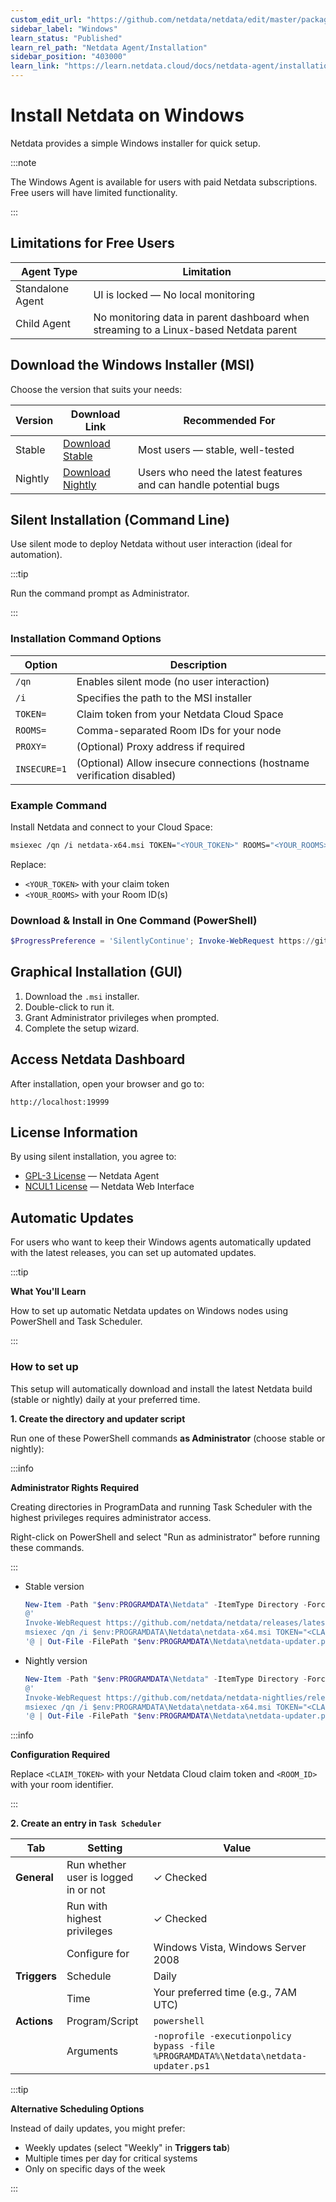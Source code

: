 ```yaml
---
custom_edit_url: "https://github.com/netdata/netdata/edit/master/packaging/windows/WINDOWS_INSTALLER.md"
sidebar_label: "Windows"
learn_status: "Published"
learn_rel_path: "Netdata Agent/Installation"
sidebar_position: "403000"
learn_link: "https://learn.netdata.cloud/docs/netdata-agent/installation/windows"
---
```


# Install Netdata on Windows

Netdata provides a simple Windows installer for quick setup.

:::note

The Windows Agent is available for users with paid Netdata subscriptions.  
Free users will have limited functionality.

:::

## Limitations for Free Users

| Agent Type       | Limitation                                                                            |
|------------------|---------------------------------------------------------------------------------------|
| Standalone Agent | UI is locked — No local monitoring                                                    |
| Child Agent      | No monitoring data in parent dashboard when streaming to a Linux-based Netdata parent |

## Download the Windows Installer (MSI)

Choose the version that suits your needs:

| Version | Download Link                                                                                             | Recommended For                                                  |
|---------|-----------------------------------------------------------------------------------------------------------|------------------------------------------------------------------|
| Stable  | [Download Stable](https://github.com/netdata/netdata/releases/latest/download/netdata-x64.msi)            | Most users — stable, well-tested                                 |
| Nightly | [Download Nightly](https://github.com/netdata/netdata-nightlies/releases/latest/download/netdata-x64.msi) | Users who need the latest features and can handle potential bugs |

## Silent Installation (Command Line)

Use silent mode to deploy Netdata without user interaction (ideal for automation).

:::tip

Run the command prompt as Administrator.

:::

### Installation Command Options

| Option       | Description                                                            |
|--------------|------------------------------------------------------------------------|
| `/qn`        | Enables silent mode (no user interaction)                              |
| `/i`         | Specifies the path to the MSI installer                                |
| `TOKEN=`     | Claim token from your Netdata Cloud Space                              |
| `ROOMS=`     | Comma-separated Room IDs for your node                                 |
| `PROXY=`     | (Optional) Proxy address if required                                   |
| `INSECURE=1` | (Optional) Allow insecure connections (hostname verification disabled) |

### Example Command

Install Netdata and connect to your Cloud Space:

```bash
msiexec /qn /i netdata-x64.msi TOKEN="<YOUR_TOKEN>" ROOMS="<YOUR_ROOMS>"
```

Replace:

- `<YOUR_TOKEN>` with your claim token
- `<YOUR_ROOMS>` with your Room ID(s)

### Download & Install in One Command (PowerShell)

```powershell
$ProgressPreference = 'SilentlyContinue'; Invoke-WebRequest https://github.com/netdata/netdata/releases/latest/download/netdata-x64.msi -OutFile "netdata-x64.msi"; msiexec /qn /i netdata-x64.msi TOKEN=<YOUR_TOKEN> ROOMS=<YOUR_ROOMS>
```

## Graphical Installation (GUI)

1. Download the `.msi` installer.
2. Double-click to run it.
3. Grant Administrator privileges when prompted.
4. Complete the setup wizard.

## Access Netdata Dashboard

After installation, open your browser and go to:

```
http://localhost:19999
```

## License Information

By using silent installation, you agree to:

- [GPL-3 License](https://raw.githubusercontent.com/netdata/netdata/refs/heads/master/LICENSE) — Netdata Agent
- [NCUL1 License](https://app.netdata.cloud/LICENSE.txt) — Netdata Web Interface

## Automatic Updates

For users who want to keep their Windows agents automatically updated with the latest releases, you can set up automated updates.

:::tip

**What You'll Learn**

How to set up automatic Netdata updates on Windows nodes using PowerShell and Task Scheduler.

:::

### How to set up

This setup will automatically download and install the latest Netdata build (stable or nightly) daily at your preferred time.

**1. Create the directory and updater script**

Run one of these PowerShell commands **as Administrator** (choose stable or nightly):

:::info

**Administrator Rights Required**

Creating directories in ProgramData and running Task Scheduler with the highest privileges requires administrator access.

Right-click on PowerShell and select "Run as administrator" before running these commands.

:::

- Stable version

   ```powershell
   New-Item -Path "$env:PROGRAMDATA\Netdata" -ItemType Directory -Force
   @'
   Invoke-WebRequest https://github.com/netdata/netdata/releases/latest/download/netdata-x64.msi -OutFile $env:PROGRAMDATA\Netdata\netdata-x64.msi
   msiexec /qn /i $env:PROGRAMDATA\Netdata\netdata-x64.msi TOKEN="<CLAIM_TOKEN>" ROOMS="<ROOM_ID>"
   '@ | Out-File -FilePath "$env:PROGRAMDATA\Netdata\netdata-updater.ps1" -Encoding UTF8
   ```

- Nightly version

   ```powershell
   New-Item -Path "$env:PROGRAMDATA\Netdata" -ItemType Directory -Force
   @'
   Invoke-WebRequest https://github.com/netdata/netdata-nightlies/releases/latest/download/netdata-x64.msi -OutFile $env:PROGRAMDATA\Netdata\netdata-x64.msi
   msiexec /qn /i $env:PROGRAMDATA\Netdata\netdata-x64.msi TOKEN="<CLAIM_TOKEN>" ROOMS="<ROOM_ID>"
   '@ | Out-File -FilePath "$env:PROGRAMDATA\Netdata\netdata-updater.ps1" -Encoding UTF8
   ```

:::info

**Configuration Required**

Replace `<CLAIM_TOKEN>` with your Netdata Cloud claim token and `<ROOM_ID>` with your room identifier.

:::

**2. Create an entry in `Task Scheduler`**

| Tab          | Setting                              | Value                                                                                |
|--------------|--------------------------------------|--------------------------------------------------------------------------------------|
| **General**  | Run whether user is logged in or not | ✓ Checked                                                                            |
|              | Run with highest privileges          | ✓ Checked                                                                            |
|              | Configure for                        | Windows Vista, Windows Server 2008                                                   |
| **Triggers** | Schedule                             | Daily                                                                                |
|              | Time                                 | Your preferred time (e.g., 7AM UTC)                                                  |
| **Actions**  | Program/Script                       | `powershell`                                                                         |
|              | Arguments                            | `-noprofile -executionpolicy bypass -file %PROGRAMDATA%\Netdata\netdata-updater.ps1` |

:::tip

**Alternative Scheduling Options**

Instead of daily updates, you might prefer:

- Weekly updates (select "Weekly" in **Triggers tab**)
- Multiple times per day for critical systems
- Only on specific days of the week

:::
